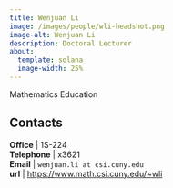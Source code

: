 ```yaml
---
title: Wenjuan Li
image: /images/people/wli-headshot.png
image-alt: Wenjuan Li
description: Doctoral Lecturer
about:
  template: solana
  image-width: 25%
---
```



Mathematics Education


## Contacts

**Office**    | 1S-224     <br/>
**Telephone** | x3621                              <br/>
**Email**     | `wenjuan.li at csi.cuny.edu`                            <br/>
**url**       | [https://www.math.csi.cuny.edu/~wli](https://www.math.csi.cuny.edu/~wli)  <br/>


